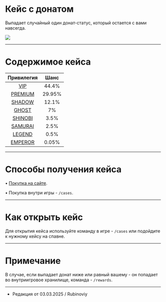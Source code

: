 # Кейс с донатом

Выпадает случайный один донат-статус, который остается с вами навсегда.

<img src="https://api.etty.su/wiki/survival/cases/donate.png" />

--------

# Содержимое кейса

| Привилегия | Шанс |
| :---------: | :---------: |
| [VIP](https://www.etty.su/docs/wiki/donate/vip) | 44.4% |
| [PREMIUM](https://www.etty.su/docs/wiki/donate/premium) | 29.95% |
| [SHADOW](https://www.etty.su/docs/wiki/donate/shadow) | 12.1% |
| [GHOST](https://www.etty.su/docs/wiki/donate/ghost) | 7% |
| [SHINOBI](https://www.etty.su/docs/wiki/donate/shinobi) | 3.5% |
| [SAMURAI](https://www.etty.su/docs/wiki/donate/samurai) | 2.5% |
| [LEGEND](https://www.etty.su/docs/wiki/donate/legend) | 0.5% |
| [EMPEROR](https://www.etty.su/docs/wiki/donate/emperor) | 0.05% |

--------

# Способы получения кейса

 • [Покупка на сайте](https://www.etty.su).

 • Покупка внутри игры - ```/cases```.

--------

# Как открыть кейс

Для открытия кейса используйте команду в игре - ```/cases``` или подойдите к нужному кейсу на спавне.

--------

# Примечание

В случае, если выпадает донат ниже или равный вашему - он попадает во внутриигровое хранилище, команда - ```/rewards```.

--------

- Редакция от 03.03.2025 / Rubinoviy